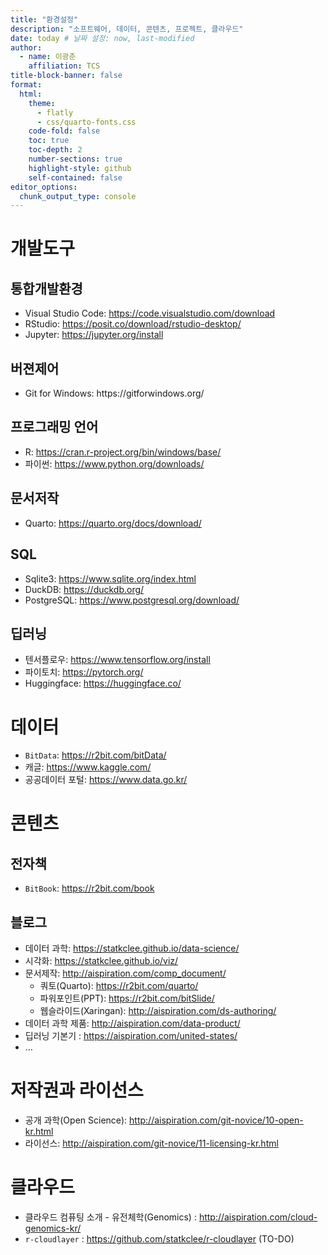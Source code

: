 ```yaml
---
title: "환경설정"
description: "소프트웨어, 데이터, 콘텐츠, 프로젝트, 클라우드"
date: today # 날짜 설정: now, last-modified
author:
  - name: 이광춘
    affiliation: TCS
title-block-banner: false
format:
  html:
    theme: 
      - flatly
      - css/quarto-fonts.css
    code-fold: false
    toc: true
    toc-depth: 2
    number-sections: true
    highlight-style: github    
    self-contained: false
editor_options: 
  chunk_output_type: console
---
```


# 개발도구

## 통합개발환경

- Visual Studio Code: <https://code.visualstudio.com/download>
- RStudio: <https://posit.co/download/rstudio-desktop/>
- Jupyter: <https://jupyter.org/install>

## 버젼제어 

- Git for Windows: https://gitforwindows.org/

## 프로그래밍 언어

- R: <https://cran.r-project.org/bin/windows/base/>
- 파이썬: <https://www.python.org/downloads/>

## 문서저작

- Quarto: <https://quarto.org/docs/download/>

## SQL

- Sqlite3: <https://www.sqlite.org/index.html>
- DuckDB: <https://duckdb.org/>
- PostgreSQL: <https://www.postgresql.org/download/>

## 딥러닝

- 텐서플로우: <https://www.tensorflow.org/install>
- 파이토치: <https://pytorch.org/>
- Huggingface: <https://huggingface.co/>

# 데이터

- `BitData`: <https://r2bit.com/bitData/>
- 캐글: <https://www.kaggle.com/>
- 공공데이터 포털: <https://www.data.go.kr/>

# 콘텐츠

## 전자책

- `BitBook`: <https://r2bit.com/book>

## 블로그

- 데이터 과학: <https://statkclee.github.io/data-science/>
- 시각화: <https://statkclee.github.io/viz/>
- 문서제작: <http://aispiration.com/comp_document/>
    - 쿼토(Quarto): <https://r2bit.com/quarto/>
    - 파워포인트(PPT): <https://r2bit.com/bitSlide/>
    - 웹슬라이드(Xaringan): <http://aispiration.com/ds-authoring/> 
- 데이터 과학 제품: <http://aispiration.com/data-product/>
- 딥러닝 기본기 : <https://aispiration.com/united-states/>
- ...

# 저작권과 라이선스

- 공개 과학(Open Science): <http://aispiration.com/git-novice/10-open-kr.html>
- 라이선스: <http://aispiration.com/git-novice/11-licensing-kr.html>

# 클라우드

- 클라우드 컴퓨팅 소개 - 유전체학(Genomics) : <http://aispiration.com/cloud-genomics-kr/>
- `r-cloudlayer` : <https://github.com/statkclee/r-cloudlayer> (TO-DO)



    










